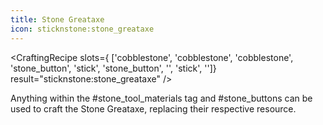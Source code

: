 ```yaml
---
title: Stone Greataxe
icon: sticknstone:stone_greataxe
---
```


<CraftingRecipe
slots={
        ['cobblestone', 'cobblestone', 'cobblestone',
        'stone_button', 'stick', 'stone_button',
        '', 'stick', '']}
result="sticknstone:stone_greataxe"
/>

Anything within the #stone_tool_materials tag and #stone_buttons can be used to craft the Stone Greataxe, replacing their respective resource.